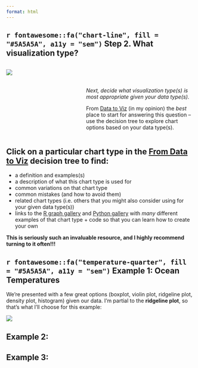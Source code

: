```yaml
---
format: html
---
```


## `r fontawesome::fa("chart-line", fill = "#5A5A5A", a11y = "sem")` Step 2. What visualization type?

:::: {.columns}
::: {.column width="40%"}
![](media/data_to_viz.png){fig-align="center"}
:::

::: {.column width="60%"}
<br>
<br>

*Next, decide what visualization type(s) is most appropriate given your data type(s).*

From [Data to Viz](https://www.data-to-viz.com/) (in my opinion) the *best* place to start for answering this question -- use the decision tree to explore chart options based on your data type(s). 
:::
::::

::: callout-tip
## Click on a particular chart type in the [From Data to Viz](https://www.data-to-viz.com/) decision tree to find:

- a definition and examples(s)
- a description of what this chart type is used for
- common variations on that chart type
- common mistakes (and how to avoid them)
- related chart types (i.e. others that you might also consider using for your given data type(s))
- links to the [R graph gallery](https://r-graph-gallery.com/index.html) and [Python gallery](https://www.python-graph-gallery.com/) with *many* different examples of that chart type + code so that you can learn how to create your own

**This is seriously such an invaluable resource, and I highly recommend turning to it often!!!**
:::

::: panel-tabset

## **`r fontawesome::fa("temperature-quarter", fill = "#5A5A5A", a11y = "sem")` Example 1:** Ocean Temperatures

We're presented with a few great options (boxplot, violin plot, ridgeline plot, density plot, histogram) given our data. I'm partial to the **ridgeline plot**, so that's what I'll choose for this example:

![](media/ggridges.gif){fig-align="center"}

## **Example 2:**

## **Example 3:**

:::
